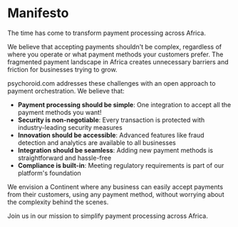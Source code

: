# Manifesto

The time has come to transform payment processing across Africa.

We believe that accepting payments shouldn't be complex, regardless of where you operate or what payment methods your customers prefer. The fragmented payment landscape in Africa creates unnecessary barriers and friction for businesses trying to grow.

psychoroid.com addresses these challenges with an open approach to payment orchestration. We believe that:

- **Payment processing should be simple**: One integration to accept all the payment methods you want!
- **Security is non-negotiable**: Every transaction is protected with industry-leading security measures
- **Innovation should be accessible**: Advanced features like fraud detection and analytics are available to all businesses
- **Integration should be seamless**: Adding new payment methods is straightforward and hassle-free
- **Compliance is built-in**: Meeting regulatory requirements is part of our platform's foundation

We envision a Continent where any business can easily accept payments from their customers, using any payment method, without worrying about the complexity behind the scenes.

Join us in our mission to simplify payment processing across Africa.
